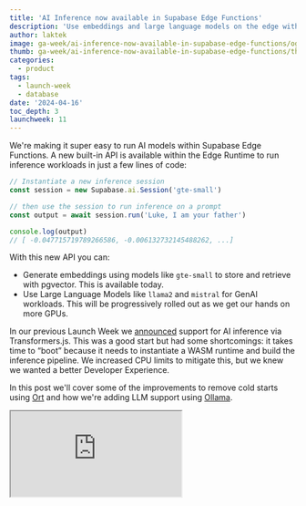 ```yaml
---
title: 'AI Inference now available in Supabase Edge Functions'
description: 'Use embeddings and large language models on the edge with Supabase Edge Functions.'
author: laktek
image: ga-week/ai-inference-now-available-in-supabase-edge-functions/og.jpg
thumb: ga-week/ai-inference-now-available-in-supabase-edge-functions/thumb.jpg
categories:
  - product
tags:
  - launch-week
  - database
date: '2024-04-16'
toc_depth: 3
launchweek: 11
---
```


We're making it super easy to run AI models within Supabase Edge Functions. A new built-in API is available within the Edge Runtime to run inference workloads in just a few lines of code:

```jsx
// Instantiate a new inference session
const session = new Supabase.ai.Session('gte-small')

// then use the session to run inference on a prompt
const output = await session.run('Luke, I am your father')

console.log(output)
// [ -0.047715719789266586, -0.006132732145488262, ...]
```

With this new API you can:

- Generate embeddings using models like `gte-small` to store and retrieve with pgvector. This is available today.
- Use Large Language Models like `llama2` and `mistral` for GenAI workloads. This will be progressively rolled out as we get our hands on more GPUs.

In our previous Launch Week we [announced](/blog/hugging-face-supabase) support for AI inference via Transformers.js. This was a good start but had some shortcomings: it takes time to “boot” because it needs to instantiate a WASM runtime and build the inference pipeline. We increased CPU limits to mitigate this, but we knew we wanted a better Developer Experience.

In this post we'll cover some of the improvements to remove cold starts using [Ort](https://github.com/pykeio/ort) and how we're adding LLM support using [Ollama](https://ollama.com/).

<div className="video-container">
  <iframe
    className="w-full"
    src="https://www.youtube-nocookie.com/embed/w4Rr_1whU-U"
    title="Decoupled storage and compute in Postgres"
    allow="accelerometer; autoplay; clipboard-write; encrypted-media; fullscreen; gyroscope; picture-in-picture; web-share"
    allowfullscreen
  />
</div>

## Generating Text Embeddings in Edge Functions

Embeddings capture the "relatedness" of text, images, video, or other types of information. Embeddings are stored in the database as an array of floating point numbers, known as vectors. Since we [released](/openai-embeddings-postgres-vector) pgvector on the platform, Postgres has become a popular vector database.

Today's release solves a few technical challenges for developers who want to generate embeddings from the content in their database, giving them the ability to offload this compute-intensive task to background workers.

### Integrated pgvector experience

You can now utilize [database webhooks](/docs/guides/database/webhooks) to automatically generate embeddings whenever a new row is inserted into a database table.

<Img
  alt="Integrated pgvector experience"
  src={{
    light:
      '/images/blog/ga-week/ai-inference-now-available-in-supabase-edge-functions/text-insert-example--light.svg',
    dark: '/images/blog/ga-week/ai-inference-now-available-in-supabase-edge-functions/text-insert-example.svg',
  }}
  captionAlign="left"
/>

Because embedding creation is a compute-intensive task, it makes sense to offload the work from your database. Edge Functions are the perfect “background worker”. We've created a simple example to show how you can generate embeddings in Edge Functions: [Semantic Search with pgvector and Supabase Edge Functions](/docs/guides/functions/examples/semantic-search).

### Technical architecture

Embedding generation uses the [ONNX runtime](https://onnxruntime.ai/) under the hood. This is a cross-platform inferencing library that supports multiple execution providers from CPU to specialized GPUs.

Libraries like `transformers.js` also use ONNX runtime which, in the context of Edge Functions, runs as a WASM module, which can be slow during the instantiation process.

To solve this, we built a native extension in Edge Runtime that enables using ONNX runtime via the Rust interface. This was made possible thanks to an excellent Rust wrapper called [Ort](https://github.com/pykeio/ort):

<Img
  alt="Technical architecture"
  src={{
    light:
      '/images/blog/ga-week/ai-inference-now-available-in-supabase-edge-functions/infra-01--light.svg',
    dark: '/images/blog/ga-week/ai-inference-now-available-in-supabase-edge-functions/infra-01.svg',
  }}
  captionAlign="left"
/>

Embedding generation is fairly lightweight compared to LLM workloads, so it can run on a CPU without hardware acceleration.

### Availability: open source embeddings

Embeddings models are available on Edge Functions today. We currently support [`gte-small`](https://huggingface.co/Supabase/gte-small) and we'll add more embeddings models based on user feedback.

Embedding generation via `Supabase.ai` API is available today for all Edge Functions users in both local, hosted, and self-hosted platforms.

### Lower costs

Generating embeddings in an Edge Function doesn't cost anything extra: we still charge on CPU usage. A typical embedding generation request should run in less than a 1s, even from a cold start. Typically it won't use more than 100-200ms of CPU time.

Proprietary LLMs like OpenAI and Claude provide [APIs](https://platform.openai.com/docs/guides/embeddings) to generate text embeddings, charging per token. For example, OpenAI's `text-embedding-3-small` cost $0.02/1M tokens at the time of writing this post.

Open source text embedding models provide similar performance to OpenAI's paid models. For example, the `gte-small` model, which operates on 384 dimensions, has an average of 61.36 compared to OpenAI's `text-embedding-3-small`, which is at 62.26 on the [MTEB leaderboard](https://huggingface.co/spaces/mteb/leaderboard), and they perform search faster with [fewer dimensions](https://supabase.com/blog/fewer-dimensions-are-better-pgvector).

With Supabase Edge Functions, you can generate text embeddings 10x cheaper than OpenAI embeddings APIs.

## Large Language Models in Supabase Edge Functions

Embedding generation only a part of the solution. Typically you need an LLM (like OpenAI's GPT-3.5) to generate human-like interactions. We're working with Ollama to make this possible with Supabase: local development, self-hosted, and on the platform.

### Open source inference models

We are excited to announce experimental support for Llama & Mistral with `Supabase.ai` API.

<video width="99%" autoPlay loop muted playsInline controls={true}>
  <source
    src="https://xguihxuzqibwxjnimxev.supabase.co/storage/v1/object/public/videos/docs/guides/edge-functions-inference.mp4"
    type="video/mp4"
  />
</video>

The API is simple to use, with support for streaming responses:

```jsx
const session = new Supabase.ai.Session('mistral')

Deno.serve(async (req: Request) => {
  // Get the prompt from the query string
  const params = new URL(req.url).searchParams
  const prompt = params.get('prompt') ?? ''

  // Get the output as a stream
  const output = await session.run(prompt, { stream: true })

  // Create a stream
  const stream = new ReadableStream({
    async start(controller) {
      const encoder = new TextEncoder()
      for await (const chunk of output) {
        controller.enqueue(encoder.encode(chunk.response ?? ''))
      }
    },
  })

  // Return the stream to the user
  return new Response(stream, {
    headers: new Headers({
      'Content-Type': 'text/event-stream',
      Connection: 'keep-alive',
    }),
  })
})
```

Check out the full guide [here](https://supabase.com/docs/guides/functions/ai-models#using-large-language-models).

### Technical architecture

LLM models are challenging to run directly via ONNX runtime on CPU. For these, we are using a GPU-accelerated [Ollama](https://ollama.com/) server under the hood:

<Img
  alt="Technical architecture"
  src={{
    light:
      '/images/blog/ga-week/ai-inference-now-available-in-supabase-edge-functions/infra-02--light.svg',
    dark: '/images/blog/ga-week/ai-inference-now-available-in-supabase-edge-functions/infra-02.svg',
  }}
  captionAlign="left"
/>

We think this is a great match: the Ollama team have worked hard to ensure that the local development experience is great, and we love development environments that can be run without internet access (for those who enjoy programming on planes).

As a Supabase developer, you don't have to worry about deploying models and managing GPU instances - simply use a serverless API to get your job done.

### Availability: open source embeddings

Access to open-source LLMs is currently invite-only while we manage demand for the GPU instances. Please [get in touch](https://forms.supabase.com/supabase.ai-llm-early-access) if you need early access.

## Extending model support

We plan to extend support for more models. [Let us know](https://forms.supabase.com/supabase.ai-llm-early-access) which models you want next. We're looking to support fine-tuned models too!

## Getting started

Check out the Supabase docs today to get started with the AI models:

- Edge Functions: [supabase.com/docs/guides/functions](https://supabase.com/docs/guides/functions)
- Vectors: [https://supabase.com/docs/guides/ai](supabase.com/docs/guides/ai)
- Semantic search demo: [GitHub](https://github.com/supabase/supabase/tree/master/examples/ai/edge-functions).
- [Store and query embeddings](/docs/guides/ai/vector-columns#querying-a-vector--embedding) in Postgres and use them for Retrieval Augmented Generation (RAG) and Semantic Search.

